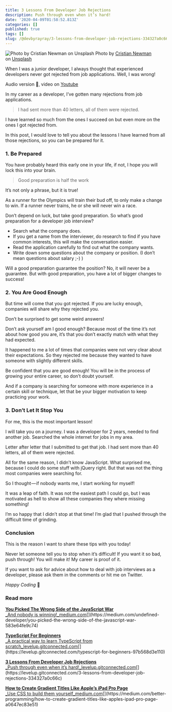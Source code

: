 ```yaml
---
title: 3 Lessons From Developer Job Rejections
description: Push through even when it’s hard!
date: '2020-04-09T01:58:52.813Z'
categories: []
published: true
tags: []
slug: /@devbyrayray/3-lessons-from-developer-job-rejections-334327a0c66c
---
```


![Photo by [Cristian Newman](https://unsplash.com/@cristian_newman?utm_source=medium&utm_medium=referral) on [Unsplash](https://unsplash.com?utm_source=medium&utm_medium=referral)](https://cdn-images-1.medium.com/max/800/0*tVe8HqYvdr5E1RH0)
Photo by [Cristian Newman](https://unsplash.com/@cristian_newman?utm_source=medium&utm_medium=referral) on [Unsplash](https://unsplash.com?utm_source=medium&utm_medium=referral)

When I was a junior developer, I always thought that experienced developers never got rejected from job applications. Well, I was wrong!

Audio version 🤗, video on [Youtube](https://www.youtube.com/watch?v=Xm5jxcoPWcw)

In my career as a developer, I’ve gotten many rejections from job applications.

> I had sent more than 40 letters, all of them were rejected.

I have learned so much from the ones I succeed on but even more on the ones I got rejected from.

In this post, I would love to tell you about the lessons I have learned from all those rejections, so you can be prepared for it.

### 1\. Be Prepared

You have probably heard this early one in your life, if not, I hope you will lock this into your brain.

> Good preparation is half the work

It’s not only a phrase, but it is true!

As a runner for the Olympics will train their bud off, to only make a change to win. If a runner never trains, he or she will never win a race.

Don’t depend on luck, but take good preparation. So what’s good preparation for a developer job interview?

*   Search what the company does.
*   If you get a name from the interviewer, do research to find if you have common interests, this will make the conversation easier.
*   Read the application carefully to find out what the company wants.
*   Write down some questions about the company or position. (I don’t mean questions about salary ;-) )

Will a good preparation guarantee the position? No, it will never be a guarantee. But with good preparation, you have a lot of bigger changes to success!

### 2\. You Are Good Enough

But time will come that you got rejected. If you are lucky enough, companies will share why they rejected you.

Don’t be surprised to get some weird answers!

Don’t ask yourself am I good enough? Because most of the time it’s not about how good you are, it’s that you don’t exactly match with what they had expected.

It happened to me a lot of times that companies were not very clear about their expectations. So they rejected me because they wanted to have someone with slightly different skills.

Be confident that you are good enough! You will be in the process of growing your entire career, so don’t doubt yourself.

And if a company is searching for someone with more experience in a certain skill or technique, let that be your bigger motivation to keep practicing your work.

### 3\. Don’t Let It Stop You

For me, this is the most important lesson!

I will take you on a journey. I was a developer for 2 years, needed to find another job. Searched the whole internet for jobs in my area.

Letter after letter that I submitted to get that job. I had sent more than 40 letters, all of them were rejected.

All for the same reason, I didn’t know JavaScript. What surprised me, because I could do some stuff with jQuery right. But that was not the thing most companies were searching for.

So I thought — if nobody wants me, I start working for myself!

It was a leap of faith. It was not the easiest path I could go, but I was motivated as hell to show all these companies they where missing something!

I’m so happy that I didn’t stop at that time! I’m glad that I pushed through the difficult time of grinding.

### Conclusion

This is the reason I want to share these tips with you today!

Never let someone tell you to stop when it’s difficult! If you want it so bad, push through! You will make it! My career is proof of it.

If you want to ask for advice about how to deal with job interviews as a developer, please ask them in the comments or hit me on Twitter.

_Happy Coding_ 🚀

### Read more

[**You Picked The Wrong Side of the JavaScript War**  
_And nobody is winning!_medium.com](https://medium.com/undefined-developer/you-picked-the-wrong-side-of-the-javascript-war-583e64fe9c74 "https://medium.com/undefined-developer/you-picked-the-wrong-side-of-the-javascript-war-583e64fe9c74")[](https://medium.com/undefined-developer/you-picked-the-wrong-side-of-the-javascript-war-583e64fe9c74)

[**TypeScript For Beginners**  
_A practical way to learn TypeScript from scratch_levelup.gitconnected.com](https://levelup.gitconnected.com/typescript-for-beginners-97b568d3e110 "https://levelup.gitconnected.com/typescript-for-beginners-97b568d3e110")[](https://levelup.gitconnected.com/typescript-for-beginners-97b568d3e110)

[**3 Lessons From Developer Job Rejections**  
_Push through even when it’s hard!_levelup.gitconnected.com](https://levelup.gitconnected.com/3-lessons-from-developer-job-rejections-334327a0c66c "https://levelup.gitconnected.com/3-lessons-from-developer-job-rejections-334327a0c66c")[](https://levelup.gitconnected.com/3-lessons-from-developer-job-rejections-334327a0c66c)

[**How to Create Gradient Titles Like Apple’s iPad Pro Page**  
_Use CSS to build them yourself_medium.com](https://medium.com/better-programming/how-to-create-gradient-titles-like-apples-ipad-pro-page-a0647ec83e51 "https://medium.com/better-programming/how-to-create-gradient-titles-like-apples-ipad-pro-page-a0647ec83e51")[](https://medium.com/better-programming/how-to-create-gradient-titles-like-apples-ipad-pro-page-a0647ec83e51)